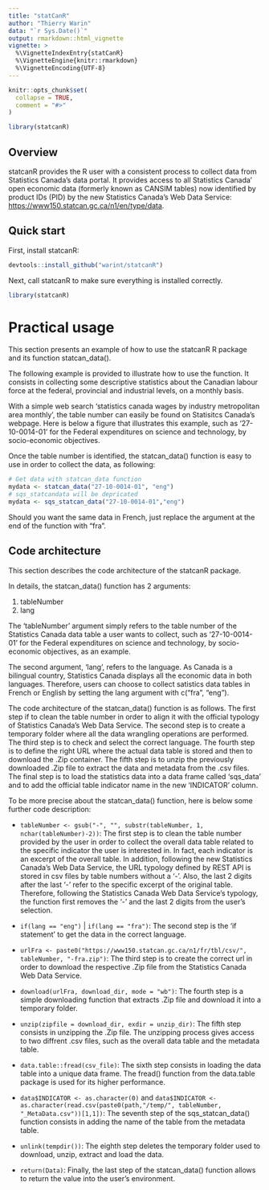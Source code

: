 ```yaml
---
title: "statCanR"
author: "Thierry Warin"
data: "`r Sys.Date()`"
output: rmarkdown::html_vignette
vignette: >
  %\VignetteIndexEntry{statCanR}
  %\VignetteEngine{knitr::rmarkdown}
  %\VignetteEncoding{UTF-8}
---
```


```r
knitr::opts_chunk$set(
  collapse = TRUE,
  comment = "#>"
)
```

```r
library(statcanR)
```


## Overview

statcanR provides the R user with a consistent process to collect data from Statistics Canada's data portal. It provides access to all Statistics Canada' open economic data (formerly known as CANSIM tables) now identified by product IDs (PID) by the new Statistics Canada's Web Data Service: <https://www150.statcan.gc.ca/n1/en/type/data>.

## Quick start

First, install statcanR:

```r
devtools::install_github("warint/statcanR")
```


Next, call statcanR to make sure everything is installed correctly.

```r
library(statcanR)
```

# Practical usage

This section presents an example of how to use the statcanR R package and its function statcan_data().    
  

The following example is provided to illustrate how to use the function. It consists in collecting some descriptive statistics about the Canadian labour force at the federal, provincial and industrial levels, on a monthly basis.  

With a simple web search 'statistics canada wages by industry metropolitan area monthly', the table number can easily be found on Statisitcs Canada's webpage. Here is below a figure that illustrates this example, such as '27-10-0014-01' for the Federal expenditures on science and technology, by socio-economic objectives.

Once the table number is identified, the statcan_data() function is easy to use in order to collect the data, as following:  
  
```r
# Get data with statcan_data function
mydata <- statcan_data("27-10-0014-01", "eng")
# sqs_statcandata will be depricated 
mydata <- sqs_statcan_data("27-10-0014-01","eng")
```

Should you want the same data in French, just replace the argument at the end of the function with "fra".

## Code architecture

This section describes the code architecture of the statcanR package.

In details, the statcan_data() function has 2 arguments:   
  
  1. tableNumber
  2. lang
  

The 'tableNumber' argument simply refers to the table number of the Statistics Canada data table a user wants to collect, such as '27-10-0014-01' for the Federal expenditures on science and technology, by socio-economic objectives, as an example.


The second argument, 'lang', refers to the language. As Canada is a bilingual country, Statistics Canada displays all the economic data in both languages. Therefore, users can choose to collect satistics data tables in French or English by setting the lang argument with c("fra", "eng").

The code architecture of the statcan_data() function is as follows. The first step if to clean the table number in order to align it with the official typology of Statistics Canada's Web Data Service. The second step is to create a temporary folder where all the data wrangling operations are performed. The third step is to check and select the correct language. The fourth step is to define the right URL where the actual data table is stored and  then to download the .Zip container. The fifth step is to unzip the previously downloaded .Zip file to extract the data and metadata  from the .csv files. The final step is to load the statistics data into a data frame called 'sqs_data' and to add the official table indicator name in the new 'INDICATOR' column.         
  

To be more precise about the statcan_data() function, here is below some further code description:   
  
  - `tableNumber <- gsub("-", "", substr(tableNumber, 1, nchar(tableNumber)-2))`:
  The first step is to clean the table number provided by the user in order to collect the overall data table related to the specific indicator the user is interested in. In fact, each indicator is an excerpt of the overall table.
  In addition, following the new Statistics Canada's Web Data Service, the URL typology defined by REST API is stored in csv files by table numbers without a '-'. Also, the last 2 digits after the last '-' refer to the specific excerpt of the original table.
  Therefore, following the Statistics Canada Web Data Service's typology, the function first removes the '-' and the last 2 digits from the user's selection.

  - `if(lang == "eng")` | `if(lang == "fra")`:
  The second step is the 'if statement' to get the data in the correct language.

  - `urlFra <- paste0("https://www150.statcan.gc.ca/n1/fr/tbl/csv/", tableNumber, "-fra.zip")`:
  The third step is to create the correct url in order to download the respective .Zip file from the Statistics Canada Web Data Service.   
  
  - `download(urlFra, download_dir, mode = "wb")`:
  The fourth step is a simple downloading function that extracts .Zip file and download it into a temporary folder.
  
  - `unzip(zipfile = download_dir, exdir = unzip_dir)`:
  The fifth step consists in unzipping the .Zip file. The unzipping process gives access to two diffrent .csv files, such as the overall data table and the metadata table.
    
  - `data.table::fread(csv_file)`:
  The sixth step consists in loading the data table into a unique data frame. The fread() function from the data.table package is used for its higher performance.   
    
  - `data$INDICATOR <- as.character(0)` and `data$INDICATOR <- as.character(read.csv(paste0(path,"/temp/", tableNumber, "_MetaData.csv"))[1,1])`:
  The seventh step of the sqs_statcan_data() function consists in adding the name of the table from the metadata table. 
  
  - `unlink(tempdir())`:
  The eighth step deletes the temporary folder used to download, unzip, extract and load the data.
  
  - `return(Data)`:
  Finally, the last step of the statcan_data() function allows to return the value into the user's environment.



